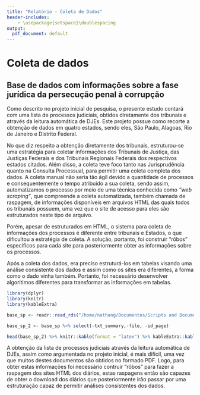 ```yaml
---
title: "Relatório - Coleta de Dados"
header-includes:
    - \usepackage{setspace}\doublespacing
output:
  pdf_document: default
---
```


# Coleta de dados

## Base de dados com informações sobre a fase jurídica da persecução penal à corrupção

Como descrito no projeto inicial de pesquisa, o presente estudo contará com uma lista de processos judiciais, obtidos diretamente dos tribunais e através da leitura automática de DJEs. Este projeto possue como recorte a obtenção de dados em quatro estados, sendo eles, São Paulo, Alagoas, Rio de Janeiro e Distrito Federal. 

No que diz respeito a obtenção diretamente dos tribunais, estruturou-se uma estratégia para coletar informações dos Tribunais de Justiça, das Justiças Federais e dos Tribunais Regionais Federais dos respectivos estados citados. Além disso, a coleta teve foco tanto nas Jurisprudência quanto na Consulta Processual, para permitir uma coleta completa dos dados. A coleta manual não seria tão ágil devido a quantidade de processos e consequentemente o tempo atribuido a sua coleta, sendo assim, automatizamos o processo por meio de uma técnica conhecida como _"web scraping"_, que compreende a coleta automatizada, também chamada de raspagem, de informações disponíveis em arquivos HTML das quais todos os tribunais possuem, uma vez que o site de acesso para eles são estruturados neste tipo de arquivo.

Porém, apesar de estruturados em HTML, o sistema para coleta de informações dos processos é diferente entre tribunais e Estados, o que dificultou a estratégia de coleta. A solução, portanto, foi construir "rôbos" especificos para cada site para posteriormente obter as informações sobre os processos. 

Após a coleta dos dados, era preciso estruturá-los em tabelas visando uma análise consistente dos dados e assim como os sites era diferentes, a forma como o dado vinha também. Portanto, foi necessário desenvolver algoritimos diferentes para transformar as informações em tabelas.

```r
library(dplyr)
library(knitr)
library(kableExtra)

base_sp <- readr::read_rds("/home/nathang/Documentos/Scripts and Documents/ESTAGIO_ABJ/ABJ/tjs/jurisprudencia/TJSP/data_raw_sp/data_rds/d_cjsg.rds")

base_sp_2 <- base_sp %>% select(-txt_summary,-file, -id_page)

head(base_sp_2) %>% knitr::kable(format = "latex") %>% kableExtra::kable_styling(full_width = T)
```


A obtenção da lista de processos judiciais através da leitura automática de DJEs, assim como argumentada no projeto inicial, é mais difícil, uma vez que muitos destes documentos são obtidos no formado PDF. Logo, para obter estas informações foi necessário contruir "rôbos" para fazer a raspagem dos sites HTML dos diários, estas raspagens então são capazes de obter o download dos diários que posteriormente irão passar por uma estruturação capaz de permitir análises consistentes dos dados.





